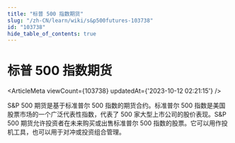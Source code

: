 ```yaml
---
title: "标普 500 指数期货"
slug: "/zh-CN/learn/wiki/s&p500futures-103738"
id: "103738"
hide_table_of_contents: true
---
```



<Breadcrumbs current="标普 500 指数期货" />

# 标普 500 指数期货

<ArticleMeta viewCount={103738} updatedAt={'2023-10-12 02:21:15'} />
<div className='border-solid border-b border-t-0 my-4 border-[var(--ifm-color-gray-300)]' />

S&P 500 期货是基于标准普尔 500 指数的期货合约。标准普尔 500 指数是美国股票市场的一个广泛代表性指数，代表了 500 家大型上市公司的股价表现。S&P 500 期货允许投资者在未来购买或出售标准普尔 500 指数的股票。它可以用作投机工具，也可以用于对冲或投资组合管理。
